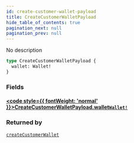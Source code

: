 ```yaml
---
id: create-customer-wallet-payload
title: CreateCustomerWalletPayload
hide_table_of_contents: true
pagination_next: null
pagination_prev: null
---
```








No description

```graphql
type CreateCustomerWalletPayload {
  wallet: Wallet!
}
```


### Fields

#### [<code style={{ fontWeight: 'normal' }}>CreateCustomerWalletPayload.<b>wallet</b></code>](#)<Bullet />[`Wallet!`](/api/objects/wallet) <Badge class="secondary" text="non-null"/> <Badge class="secondary" text="object"/>
> 
> 



### Returned by

[`createCustomerWallet`](/api/mutations/create-customer-wallet)  <Badge class="secondary" text="mutation"/>



